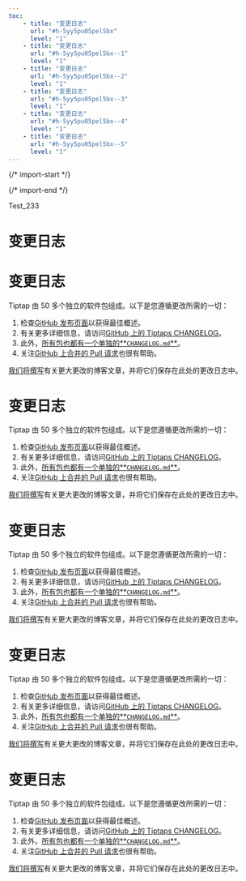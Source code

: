 ```yaml
---
toc: 
    - title: "变更日志"
      url: "#h-5yy5pu05pel5bx"
      level: "1"
    - title: "变更日志"
      url: "#h-5yy5pu05pel5bx--1"
      level: "1"
    - title: "变更日志"
      url: "#h-5yy5pu05pel5bx--2"
      level: "1"
    - title: "变更日志"
      url: "#h-5yy5pu05pel5bx--3"
      level: "1"
    - title: "变更日志"
      url: "#h-5yy5pu05pel5bx--4"
      level: "1"
    - title: "变更日志"
      url: "#h-5yy5pu05pel5bx--5"
      level: "1"
---
```


{/* import-start */}
  
{/* import-end */}
   
<STitle>
Test_233
</STitle>

# **变更日志**

# **变更日志**

Tiptap 由 50 多个独立的软件包组成。以下是您遵循更改所需的一切：

1. 检查[<u>GitHub 发布页面</u>](https://github.com/ueberdosis/tiptap/releases)以获得最佳概述。
2. 有关更多详细信息，请访问[<u>GitHub 上的 Tiptaps CHANGELOG</u>](https://github.com/ueberdosis/tiptap/blob/main/CHANGELOG.md)。
3. 此外，[所有包也都有<u>一个单独的**`CHANGELOG.md`**</u>](http://所有包也都有一个单独的CHANGELOG.md)。
4. 关注[<u>GitHub 上合并的 Pull 请求</u>](https://github.com/ueberdosis/tiptap/pulls?q=is%3Apr+is%3Aclosed)也很有帮助。

[<u>我们将撰写</u>](https://tiptap.dev/blog)有关更大更改的博客文章，并将它们保存在此处的更改日志中。

# **变更日志**

Tiptap 由 50 多个独立的软件包组成。以下是您遵循更改所需的一切：

1. 检查[<u>GitHub 发布页面</u>](https://github.com/ueberdosis/tiptap/releases)以获得最佳概述。
2. 有关更多详细信息，请访问[<u>GitHub 上的 Tiptaps CHANGELOG</u>](https://github.com/ueberdosis/tiptap/blob/main/CHANGELOG.md)。
3. 此外，[所有包也都有<u>一个单独的**`CHANGELOG.md`**</u>](http://所有包也都有一个单独的CHANGELOG.md)。
4. 关注[<u>GitHub 上合并的 Pull 请求</u>](https://github.com/ueberdosis/tiptap/pulls?q=is%3Apr+is%3Aclosed)也很有帮助。

[<u>我们将撰写</u>](https://tiptap.dev/blog)有关更大更改的博客文章，并将它们保存在此处的更改日志中。

# **变更日志**

Tiptap 由 50 多个独立的软件包组成。以下是您遵循更改所需的一切：

1. 检查[<u>GitHub 发布页面</u>](https://github.com/ueberdosis/tiptap/releases)以获得最佳概述。
2. 有关更多详细信息，请访问[<u>GitHub 上的 Tiptaps CHANGELOG</u>](https://github.com/ueberdosis/tiptap/blob/main/CHANGELOG.md)。
3. 此外，[所有包也都有<u>一个单独的**`CHANGELOG.md`**</u>](http://所有包也都有一个单独的CHANGELOG.md)。
4. 关注[<u>GitHub 上合并的 Pull 请求</u>](https://github.com/ueberdosis/tiptap/pulls?q=is%3Apr+is%3Aclosed)也很有帮助。

[<u>我们将撰写</u>](https://tiptap.dev/blog)有关更大更改的博客文章，并将它们保存在此处的更改日志中。

# **变更日志**

Tiptap 由 50 多个独立的软件包组成。以下是您遵循更改所需的一切：

1. 检查[<u>GitHub 发布页面</u>](https://github.com/ueberdosis/tiptap/releases)以获得最佳概述。
2. 有关更多详细信息，请访问[<u>GitHub 上的 Tiptaps CHANGELOG</u>](https://github.com/ueberdosis/tiptap/blob/main/CHANGELOG.md)。
3. 此外，[所有包也都有<u>一个单独的**`CHANGELOG.md`**</u>](http://所有包也都有一个单独的CHANGELOG.md)。
4. 关注[<u>GitHub 上合并的 Pull 请求</u>](https://github.com/ueberdosis/tiptap/pulls?q=is%3Apr+is%3Aclosed)也很有帮助。

[<u>我们将撰写</u>](https://tiptap.dev/blog)有关更大更改的博客文章，并将它们保存在此处的更改日志中。

# **变更日志**

Tiptap 由 50 多个独立的软件包组成。以下是您遵循更改所需的一切：

1. 检查[<u>GitHub 发布页面</u>](https://github.com/ueberdosis/tiptap/releases)以获得最佳概述。
2. 有关更多详细信息，请访问[<u>GitHub 上的 Tiptaps CHANGELOG</u>](https://github.com/ueberdosis/tiptap/blob/main/CHANGELOG.md)。
3. 此外，[所有包也都有<u>一个单独的**`CHANGELOG.md`**</u>](http://所有包也都有一个单独的CHANGELOG.md)。
4. 关注[<u>GitHub 上合并的 Pull 请求</u>](https://github.com/ueberdosis/tiptap/pulls?q=is%3Apr+is%3Aclosed)也很有帮助。

[<u>我们将撰写</u>](https://tiptap.dev/blog)有关更大更改的博客文章，并将它们保存在此处的更改日志中。
